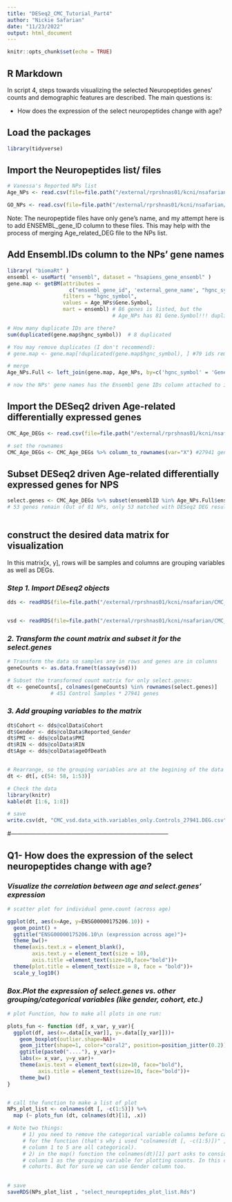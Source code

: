 ```yaml
---
title: "DESeq2_CMC_Tutorial_Part4"
author: "Nickie Safarian"
date: "11/23/2022"
output: html_document
---
```


```r
knitr::opts_chunk$set(echo = TRUE)
```

## R Markdown

In script 4, steps towards visualizing the selected Neuropeptides 
genes' counts and demographic features are described. The main questions is:

  - How does the expression of the select neuropeptides change with age?
   

## Load the packages

```r

library(tidyverse)

```


## Import the Neuropeptides list/ files

```r

# Vanessa's Reported NPs list
Age_NPs <- read.csv(file=file.path("/external/rprshnas01/kcni/nsafarian/CMC_Data_Analysis/Neuropeptides/Age_NPs.csv")) # 81 NPs

GO_NPs <- read.csv(file=file.path("/external/rprshnas01/kcni/nsafarian/CMC_Data_Analysis/Neuropeptides/GOSelected_NPs.csv")) # 69 NP genes

```
Note: The neuropeptide files have only gene's name, and my attempt here is to add 
ENSEMBL_gene_ID column to these files. This may help with the  process of merging Age_related_DEG file to the NPs list. 


## Add Ensembl.IDs column to the NPs' gene names 

```r

library( "biomaRt" )
ensembl <- useMart( "ensembl", dataset = "hsapiens_gene_ensembl" )
gene.map <- getBM(attributes = 
                    c("ensembl_gene_id", 'external_gene_name', "hgnc_symbol"),
                  filters = "hgnc_symbol", 
                  values = Age_NPs$Gene.Symbol, 
                  mart = ensembl) # 86 genes is listed, but the
                                  # Age_NPs has 81 Gene.Symbol!!! duplication issue:

# How many duplicate IDs are there?
sum(duplicated(gene.map$hgnc_symbol))  # 8 duplicated

# You may remove duplicates (I don't recommend):
# gene.map <- gene.map[!duplicated(gene.map$hgnc_symbol), ] #79 ids remain

# merge
Age_NPs.Full <- left_join(gene.map, Age_NPs, by=c('hgnc_symbol' = 'Gene.Symbol'))

# now the NPs' gene names has the Ensembl gene IDs column attached to it.

```


## Import the DESeq2 driven Age-related differentially expressed genes

```r

CMC_Age_DEGs <- read.csv(file=file.path("/external/rprshnas01/kcni/nsafarian/CMC_Data_Analysis/CommonMind.Data/DESeq2Object/DESeq2.results_for_Age.csv"))  

# set the rownames
CMC_Age_DEGs <- CMC_Age_DEGs %>% column_to_rownames(var="X") #27941 genes

```


## Subset DESeq2 driven Age-related differentially expressed genes for NPS

```r

select.genes <- CMC_Age_DEGs %>% subset(ensemblID %in% Age_NPs.Full$ensembl_gene_id) 
# 53 genes remain (Out of 81 NPs, only 53 matched with DESeq2 DEG results)
  
```


## construct the desired data matrix for visualization
In this matrix[x, y], rows will be samples and columns are grouping variables
as well as DEGs. 

### *Step 1. Import DEseq2 objects*

```r

dds <- readRDS(file=file.path("/external/rprshnas01/kcni/nsafarian/CMC_Data_Analysis/CommonMind.Data/DESeq2Object/dds_CMCdata_onlyControls.counts.more.than.10.Rds"))


vsd <- readRDS(file=file.path("/external/rprshnas01/kcni/nsafarian/CMC_Data_Analysis/CommonMind.Data/DESeq2Object/vst.Transformed_CMCdata_onlyControls_counts.more.than.10.Rds"))


```

### *2. Transform the count matrix and subset it for the select.genes*

```r

# Transform the data so samples are in rows and genes are in columns
geneCounts <- as.data.frame(t(assay(vsd)))

# Subset the transformed count matrix for only select.genes:
dt <- geneCounts[, colnames(geneCounts) %in% rownames(select.genes)] 
              # 451 Control Samples * 27941 genes 

```

### *3. Add grouping variables to the matrix*

```r

dt$Cohort <- dds@colData$Cohort
dt$Gender <- dds@colData$Reported_Gender
dt$PMI <- dds@colData$PMI
dt$RIN <- dds@colData$RIN
dt$Age <- dds@colData$ageOfDeath


# Rearrange, so the grouping variables are at the begining of the data
dt <- dt[, c(54: 58, 1:53)]

# Check the data
library(knitr)
kable(dt [1:6, 1:8])

# save
write.csv(dt, "CMC_vsd.data_with.variables_only.Controls_27941.DEG.csv")

```

#------------------------------------------------------------------------------

##  Q1- How does the expression of the select neuropeptides change with age?

### *Visualize the correlation between age and select.genes' expression* 

```r

# scatter plot for individual gene.count (across age)

ggplot(dt, aes(x=Age, y=ENSG00000175206.10)) + 
  geom_point() + 
  ggtitle("ENSG00000175206.10\n (expression across age)")+
  theme_bw()+
  theme(axis.text.x = element_blank(),
        axis.text.y = element_text(size = 10),
        axis.title =element_text(size=10,face="bold"))+
  theme(plot.title = element_text(size = 8, face = "bold"))+
  scale_y_log10()

```


### *Box.Plot the expression of select.genes vs. other grouping/categorical variables (like gender, cohort, etc.)*

```r

# plot Function, how to make all plots in one run:

plots_fun <- function (df, x_var, y_var){
  ggplot(df, aes(x=.data[[x_var]], y=.data[[y_var]]))+
    geom_boxplot(outlier.shape=NA)+
    geom_jitter(shape=1, color="coral2", position=position_jitter(0.2))+
    ggtitle(paste0("...."), y_var)+
    labs(x= x_var, y=y_var)+
    theme(axis.text = element_text(size=10, face="bold"),
          axis.title = element_text(size=10, face="bold"))+
    theme_bw()
}


# call the function to make a list of plot 
NPs_plot_list <- colnames(dt [, -c(1:5)]) %>%  
  map (~ plots_fun (dt, colnames(dt)[1], .x))

# Note two things: 
     # 1) you need to remove the categorical variable columns before calling 
     # for the function (that's why i used "colnames(dt [, -c(1:5)])" , where 
     # column 1 to 5 are all categorical). 
     # 2) in the map() function the colnames(dt)[1] part asks to consider 
     # column 1 as the grouping variable for plotting counts. In this case it's 
     # cohorts. But for sure we can use Gender column too. 
     

# save
saveRDS(NPs_plot_list , "select_neuropeptides_plot_list.Rds")

```

